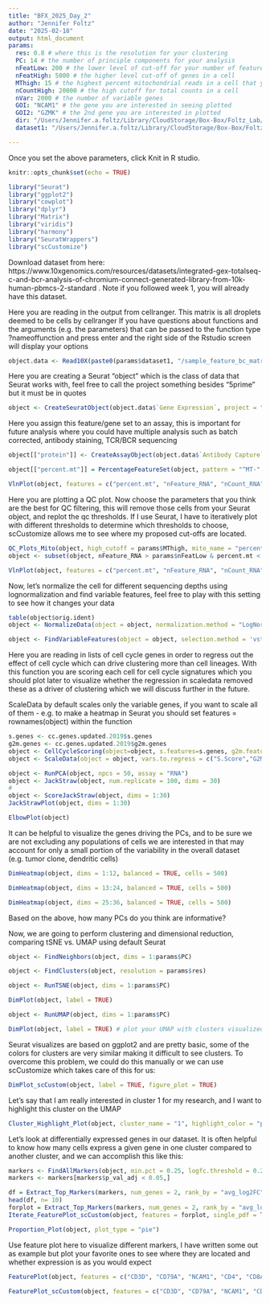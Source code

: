 ```yaml
---
title: "BFX_2025_Day_2"
author: "Jennifer Foltz"
date: "2025-02-18"
output: html_document
params:
  res: 0.8 # where this is the resolution for your clustering
  PC: 14 # the number of principle components for your analysis
  nFeatLow: 200 # the lower level of cut-off for your number of features (aka genes in a cell)
  nFeatHigh: 5000 # the higher level cut-off of genes in a cell
  MThigh: 15 # the highest percent mitochondrial reads in a cell that you want to allow (to remove dying/dead cells)
  nCountHigh: 20000 # the high cutoff for total counts in a cell
  nVar: 2000 # the number of variable genes 
  GOI: "NCAM1" # the gene you are interested in seeing plotted
  GOI2: "GZMK" # the 2nd gene you are interested in plotted
  dir: "/Users/Jennifer.a.foltz/Library/CloudStorage/Box-Box/Foltz_Lab/Members/JAF/Presentations/BFX_workshop2025/" # the file path to where your sample is located, and where you would like the output (html) file to be saved, and the seurat file in rds format
  dataset1: "/Users/Jennifer.a.foltz/Library/CloudStorage/Box-Box/Foltz_Lab/Members/JAF/Presentations/BFX_workshop2025/Day1" # the path to the first dataset from week 1

---
```

 Once you set the above parameters, click Knit in R studio.

```r
knitr::opts_chunk$set(echo = TRUE)
```

```r
library("Seurat")
library("ggplot2")
library("cowplot")
library("dplyr")
library("Matrix")
library("viridis")
library("harmony")
library("SeuratWrappers")
library("scCustomize")
```
Download dataset from here: https://www.10xgenomics.com/resources/datasets/integrated-gex-totalseq-c-and-bcr-analysis-of-chromium-connect-generated-library-from-10k-human-pbmcs-2-standard . Note if you followed week 1, you will already have this dataset.

Here you are reading in the output from cellranger. This matrix is all droplets deemed to be cells by cellranger
If you have questions about functions and the arguments (e.g. the parameters) that can be passed to the function type ?nameoffunction and press enter and the right side of the Rstudio screen will display your options
```r

object.data <- Read10X(paste0(params$dataset1, "/sample_feature_bc_matrix"))

```

Here you are creating a Seurat "object" which is the class of data that Seurat works with, feel free to call the project something besides "5prime" but it must be in quotes
```r
object <- CreateSeuratObject(object.data$`Gene Expression`, project = "5prime")
```

Here you assign this feature/gene set to an assay, this is important for future analysis where you could have multiple analysis such as batch corrected, antibody staining, TCR/BCR sequencing
```r
object[["protein"]] <- CreateAssayObject(object.data$`Antibody Capture`)
```

```r
object[["percent.mt"]] = PercentageFeatureSet(object, pattern = "^MT-", assay = "RNA")

```

```r
VlnPlot(object, features = c("percent.mt", "nFeature_RNA", "nCount_RNA"), pt.size = 0.1) 

```

Here you are plotting a QC plot.
Now choose the parameters that you think are the best for QC filtering, this will remove those cells from your Seurat object, and replot the qc thresholds. If I use Seurat, I have to iteratively plot with different thresholds to determine which thresholds to choose, scCustomize allows me to see where my proposed cut-offs are located. 
```r
QC_Plots_Mito(object, high_cutoff = params$MThigh, mito_name = "percent.mt")
object <- subset(object, nFeature_RNA > params$nFeatLow & percent.mt < params$MThigh & nFeature_RNA < params$nFeatHigh & nCount_RNA < params$nCountHigh) # just examplenumbers, but replace with what you want

VlnPlot(object, features = c("percent.mt", "nFeature_RNA", "nCount_RNA"), pt.size = 0.1) 

```


Now, let's normalize the cell for different sequencing depths using lognormalization and find variable features, feel free to play with this setting to see how it changes your data
```r

table(object$orig.ident)
object <- NormalizeData(object = object, normalization.method = "LogNormalize", scale.factor = 10000, assay = "RNA") 

object <- FindVariableFeatures(object = object, selection.method = 'vst', nfeatures = params$nVar, mean.cutoff = c(0.1, 8), dispersion.cutoff = c(1, Inf), assay = "RNA")
```

Here you are reading in lists of cell cycle genes in order to regress out the effect of cell cycle which can drive clustering more than cell lineages. With this function you are scoring each cell for cell cycle signatures which you should plot later to visualize whether the regression in scaledata removed these as a driver of clustering which we will discuss further in the future. 

ScaleData by default scales only the variable genes, if you want to scale all of them - e.g. to make a heatmap in Seurat you should set features = rownames(object) within the function
```r
s.genes <- cc.genes.updated.2019$s.genes 
g2m.genes <- cc.genes.updated.2019$g2m.genes
object <- CellCycleScoring(object=object, s.features=s.genes, g2m.features=g2m.genes)  
object <- ScaleData(object = object, vars.to.regress = c("S.Score","G2M.Score"), verbose = TRUE)
```

```r
object <- RunPCA(object, npcs = 50, assay = "RNA")
object <- JackStraw(object, num.replicate = 100, dims = 30)
# 
object <- ScoreJackStraw(object, dims = 1:30)
JackStrawPlot(object, dims = 1:30)

ElbowPlot(object)
```


It can be helpful to visualize the genes driving the PCs, and to be sure we are not excluding any populations of cells we are interested in that may account for only a small portion of the variability in the overall dataset (e.g. tumor clone, dendritic cells)

```r
DimHeatmap(object, dims = 1:12, balanced = TRUE, cells = 500)

DimHeatmap(object, dims = 13:24, balanced = TRUE, cells = 500)

DimHeatmap(object, dims = 25:36, balanced = TRUE, cells = 500)
```
Based on the above, how many PCs do you think are informative?

Now, we are going to perform clustering and dimensional reduction, comparing tSNE vs. UMAP using default Seurat


```r
object <- FindNeighbors(object, dims = 1:params$PC)

object <- FindClusters(object, resolution = params$res)

object <- RunTSNE(object, dims = 1:params$PC)

DimPlot(object, label = TRUE)

object <- RunUMAP(object, dims = 1:params$PC)

DimPlot(object, label = TRUE) # plot your UMAP with clusters visualized
```
Seurat visualizes are based on ggplot2 and are pretty basic, some of the colors for clusters are very similar making it difficult to see clusters. To overcome this problem, we could do this manually or we can use scCustomize which takes care of this for us:

```r
DimPlot_scCustom(object, label = TRUE, figure_plot = TRUE)
```



Let's say that I am really interested in cluster 1 for my research, and I want to highlight this cluster on the UMAP

```r
Cluster_Highlight_Plot(object, cluster_name = "1", highlight_color = "purple2", background_color = "black")

```
Let's look at differentially expressed genes in our dataset. It is often helpful to know how many cells express a given gene in one cluster compared to another cluster, and we can accomplish this like this:
```r
markers <- FindAllMarkers(object, min.pct = 0.25, logfc.threshold = 0.25, only.pos = TRUE, return.thresh = 0.05) %>% Add_Pct_Diff()
markers <- markers[markers$p_val_adj < 0.05,]

df = Extract_Top_Markers(markers, num_genes = 2, rank_by = "avg_log2FC", data_frame = TRUE)
head(df, n= 10)
forplot = Extract_Top_Markers(markers, num_genes = 2, rank_by = "avg_log2FC", data_frame = FALSE)
Iterate_FeaturePlot_scCustom(object, features = forplot, single_pdf = TRUE, file_name = "mymarkers", features_per_page = 4)

Proportion_Plot(object, plot_type = "pie")
```



Use feature plot here to visualize different markers, I have written some out as example but plot your favorite ones to see where they are located and whether expression is as you would expect
```r

FeaturePlot(object, features = c("CD3D", "CD79A", "NCAM1", "CD4", "CD8A", "LYZ", "CD34", "FCGR3A"), ncol = 4)

FeaturePlot_scCustom(object, features = c("CD3D", "CD79A", "NCAM1", "CD4", "CD8A", "LYZ", "CD34", "FCGR3A"), num_columns = 4)
```
